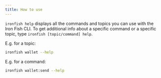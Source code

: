 ```yaml
---
title: How to use
---
```


`ironfish help` displays all the commands and topics you can use with the Iron Fish CLI.
To get additional info about a specific command or a specific topic, type `ironfish [topic/command] help`.

E.g. for a topic:

```sh
ironfish wallet --help
```

E.g. for a command:

```sh
ironfish wallet:send --help
```
